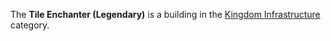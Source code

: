 {{Infobox building
| name = Tile Enchanter (Legendary)
| image = [[File:Tile_enchanter_legendary.png]]
| category = Kingdom Infrastructure
| cycle = 15s
| capacity = N/A
| build_cost = 70 [[Oil]]
| description = Enchants a tile with a 50% boost to production. Can be placed over existing buildings to enchant the tile instantly but will cost 50% more.
}}

The '''Tile Enchanter (Legendary)''' is a building in the [[Kingdom Infrastructure]] category.